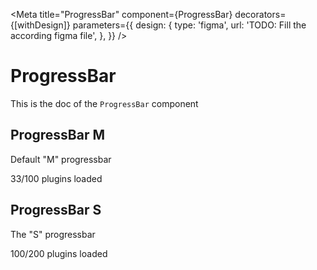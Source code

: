 <!--- ProgressBar.stories.mdx --->


<Meta
  title="ProgressBar"
  component={ProgressBar}
  decorators={[withDesign]}
  parameters={{
    design: {
      type: 'figma',
      url: 'TODO: Fill the according figma file',
    },
  }}
/>

# ProgressBar

This is the doc of the `ProgressBar` component

## ProgressBar M

Default "M" progressbar

<Canvas>
  <Story name="M">
    <ProgressBar value={33}>33/100 plugins loaded</ProgressBar>
  </Story>
</Canvas>

## ProgressBar S

The "S" progressbar

<Canvas>
  <Story name="S">
    <ProgressBar value={100} size="S">
      100/200 plugins loaded
    </ProgressBar>
  </Story>
</Canvas>
